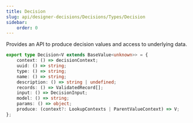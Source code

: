 ```yaml
---
title: Decision
slug: api/designer-decisions/Decisions/Types/Decision
sidebar:
    order: 0
---
```


Provides an API to produce decision values and access to underlying data.

```ts
export type Decision<V extends BaseValue<unknown>> = {
    context: () => decisionContext;
    uuid: () => string;
    type: () => string;
    name: () => string;
    description: () => string | undefined;
    records: () => ValidatedRecord[];
    input: () => DecisionInput;
    model: () => string;
    params: () => object;
    produce: (context?: LookupContexts | ParentValueContext) => V;
};
```

